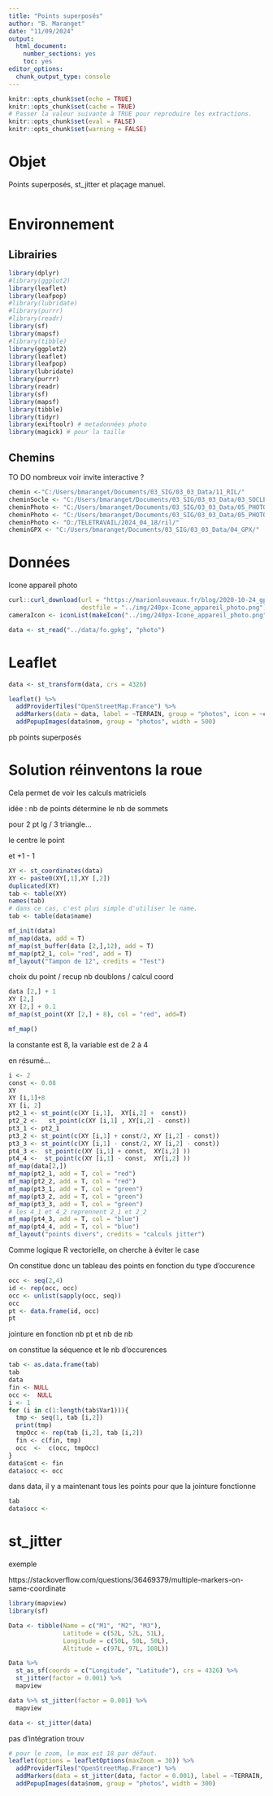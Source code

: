 ```yaml
---
title: "Points superposés"
author: "B. Maranget"
date: "11/09/2024"
output: 
  html_document: 
    number_sections: yes
    toc: yes
editor_options: 
  chunk_output_type: console
---
```



```r
knitr::opts_chunk$set(echo = TRUE)
knitr::opts_chunk$set(cache = TRUE)
# Passer la valeur suivante à TRUE pour reproduire les extractions.
knitr::opts_chunk$set(eval = FALSE)
knitr::opts_chunk$set(warning = FALSE)
```


# Objet

Points superposés, st_jitter et plaçage manuel. 

```r

```



# Environnement


## Librairies


```r
library(dplyr)
#library(ggplot2)
library(leaflet)
library(leafpop)
#library(lubridate)
#library(purrr)
#library(readr)
library(sf)
library(mapsf)
#library(tibble)
library(ggplot2)
library(leaflet)
library(leafpop)
library(lubridate)
library(purrr)
library(readr)
library(sf)
library(mapsf)
library(tibble)
library(tidyr)
library(exiftoolr) # metadonnées photo
library(magick) # pour la taille
```


## Chemins

TO DO nombreux voir invite interactive ?


```r
chemin <-"C:/Users/bmaranget/Documents/03_SIG/03_03_Data/11_RIL/"
cheminSocle <- "C:/Users/bmaranget/Documents/03_SIG/03_03_Data/03_SOCLE/"
cheminPhoto <- "C:/Users/bmaranget/Documents/03_SIG/03_03_Data/05_PHOTOS/ril/"
cheminPhoto <- "C:/Users/bmaranget/Documents/03_SIG/03_03_Data/05_PHOTOS/fibre/"
cheminPhoto <- "D:/TELETRAVAIL/2024_04_18/ril/"
cheminGPX <- "C:/Users/bmaranget/Documents/03_SIG/03_03_Data/04_GPX/"
```



# Données

Icone appareil photo

```r
curl::curl_download(url = "https://marionlouveaux.fr/blog/2020-10-24_gpx_tracks_and_leaflet_map/240px-Icone_appareil_photo.png",
                    destfile = "../img/240px-Icone_appareil_photo.png")
cameraIcon <- iconList(makeIcon("../img/240px-Icone_appareil_photo.png", iconWidth = 30))

data <- st_read("../data/fo.gpkg", "photo")
```


# Leaflet 



```r
data <- st_transform(data, crs = 4326)

leaflet() %>%
  addProviderTiles("OpenStreetMap.France") %>%
  addMarkers(data = data, label = ~TERRAIN, group = "photos", icon = ~cameraIcon) %>%
  addPopupImages(data$nom, group = "photos", width = 500) 
```


pb points superposés

# Solution réinventons la roue

Cela permet de voir les calculs matriciels

idée : nb de points détermine le nb de sommets

pour 2 pt lg / 3 triangle...

le centre le point

et +1 - 1

```r
XY <- st_coordinates(data)
XY <- paste0(XY[,1],XY [,2])
duplicated(XY)
tab <- table(XY)
names(tab)
# dans ce cas, c'est plus simple d'utiliser le name.
tab <- table(data$name)
```


```r
mf_init(data)
mf_map(data, add = T)
mf_map(st_buffer(data [2,],12), add = T)
mf_map(pt2_1, col= "red", add = T)
mf_layout("Tampon de 12", credits = "Test")
```


choix du point / recup nb doublons / calcul coord

```r
data [2,] + 1
XY [2,]
XY [2,] + 0.1
mf_map(st_point(XY [2,] + 8), col = "red", add=T)

mf_map()

```


la constante est 8, la variable est de 2 à 4

en résumé...

```r
i <- 2
const <- 0.08
XY
XY [i,1]+8
XY [i, 2]
pt2_1 <- st_point(c(XY [i,1],  XY[i,2] +  const))
pt2_2 <-   st_point(c(XY [i,1] , XY[i,2] - const))
pt3_1 <- pt2_1
pt3_2 <- st_point(c(XY [i,1] + const/2, XY [i,2] - const))
pt3_3 <- st_point(c(XY [i,1] - const/2, XY [i,2] - const))
pt4_3 <-  st_point(c(XY [i,1] + const,  XY[i,2] ))
pt4_4 <-  st_point(c(XY [i,1] - const,  XY[i,2] ))
mf_map(data[2,])
mf_map(pt2_1, add = T, col = "red")
mf_map(pt2_2, add = T, col = "red")
mf_map(pt3_1, add = T, col = "green")
mf_map(pt3_2, add = T, col = "green")
mf_map(pt3_3, add = T, col = "green")
# les 4_1 et 4_2 reprennent 2_1 et 2_2
mf_map(pt4_3, add = T, col = "blue")
mf_map(pt4_4, add = T, col = "blue")
mf_layout("points divers", credits = "calculs jitter")
```

Comme logique R vectorielle, on cherche à éviter le case

On constitue donc un tableau des points en fonction du type d'occurence


```r
occ <- seq(2,4)
id <- rep(occ, occ)
occ <- unlist(sapply(occ, seq))
occ
pt <- data.frame(id, occ)
pt
```



jointure en fonction nb pt et nb de nb

on constitue la séquence et le nb d'occurences

```r
tab <- as.data.frame(tab)
tab
data
fin <- NULL
occ <-  NULL
i <- 1
for (i in c(1:length(tab$Var1))){
  tmp <- seq(1, tab [i,2])
  print(tmp)
  tmpOcc <- rep(tab [i,2], tab [i,2])
  fin <- c(fin, tmp)
  occ  <-  c(occ, tmpOcc)
}
data$cmt <- fin
data$occ <- occ
```


dans data, il y a maintenant tous les points pour que la jointure fonctionne

```r
tab
data$occ <- 
```

# st_jitter

exemple

https://stackoverflow.com/questions/36469379/multiple-markers-on-same-coordinate

```r
library(mapview)
library(sf)

Data <- tibble(Name = c("M1", "M2", "M3"),
               Latitude = c(52L, 52L, 51L), 
               Longitude = c(50L, 50L, 50L), 
               Altitude = c(97L, 97L, 108L))

Data %>% 
  st_as_sf(coords = c("Longitude", "Latitude"), crs = 4326) %>% 
  st_jitter(factor = 0.001) %>%
  mapview
```


```r
data %>% st_jitter(factor = 0.001) %>%
  mapview
```

```r
data <- st_jitter(data)
```

pas d'intégration trouv


```r
# pour le zoom, le max est 18 par défaut.
leaflet(options = leafletOptions(maxZoom = 30)) %>%
  addProviderTiles("OpenStreetMap.France") %>%
  addMarkers(data = st_jitter(data, factor = 0.001), label = ~TERRAIN, group = "photos", icon = ~cameraIcon) %>%
  addPopupImages(data$nom, group = "photos", width = 300)
```




